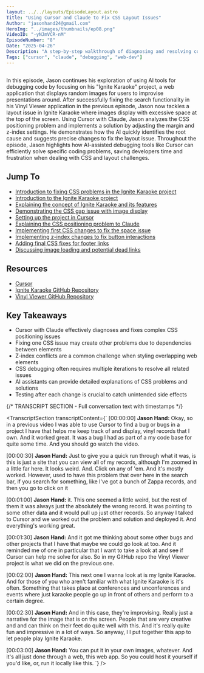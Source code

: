 ```yaml
---
layout: ../../layouts/EpisodeLayout.astro
Title: "Using Cursor and Claude to Fix CSS Layout Issues"
Author: "jasonhand24@gmail.com"
HeroImg: "../images/thumbnails/ep08.png"
VideoID: "-yNJmVCR-nM"
EpisodeNumber: "8"
Date: "2025-04-26"
Description: "A step-by-step walkthrough of diagnosing and resolving complicated CSS layout issues with the help of Cursor's AI-powered assistance and Claude."
Tags: ["cursor", "claude", "debugging", "web-dev"]
---
```


## 

In this episode, Jason continues his exploration of using AI tools for debugging code by focusing on his "Ignite Karaoke" project, a web application that displays random images for users to improvise presentations around. After successfully fixing the search functionality in his Vinyl Viewer application in the previous episode, Jason now tackles a layout issue in Ignite Karaoke where images display with excessive space at the top of the screen. Using Cursor with Claude, Jason analyzes the CSS positioning problem and implements a solution by adjusting the margin and z-index settings. He demonstrates how the AI quickly identifies the root cause and suggests precise changes to fix the layout issue. Throughout the episode, Jason highlights how AI-assisted debugging tools like Cursor can efficiently solve specific coding problems, saving developers time and frustration when dealing with CSS and layout challenges.

## Jump To

- [Introduction to fixing CSS problems in the Ignite Karaoke project](https://youtu.be/-yNJmVCR-nM?t=0)
- [Introduction to the Ignite Karaoke project](https://youtu.be/-yNJmVCR-nM?t=120)
- [Explaining the concept of Ignite Karaoke and its features](https://youtu.be/-yNJmVCR-nM?t=180)
- [Demonstrating the CSS gap issue with image display](https://youtu.be/-yNJmVCR-nM?t=240)
- [Setting up the project in Cursor](https://youtu.be/-yNJmVCR-nM?t=300)
- [Explaining the CSS positioning problem to Claude](https://youtu.be/-yNJmVCR-nM?t=420)
- [Implementing first CSS changes to fix the space issue](https://youtu.be/-yNJmVCR-nM?t=540)
- [Implementing z-index changes to fix button interactions](https://youtu.be/-yNJmVCR-nM?t=720)
- [Adding final CSS fixes for footer links](https://youtu.be/-yNJmVCR-nM?t=840)
- [Discussing image loading and potential dead links](https://youtu.be/-yNJmVCR-nM?t=960)

## Resources

- [Cursor](https://cursor.sh/)
- [Ignite Karaoke GitHub Repository](https://github.com/jasonhand/ignite-karaoke)
- [Vinyl Viewer GitHub Repository](https://github.com/jasonhand/vinyl-viewer)

## Key Takeaways

- Cursor with Claude effectively diagnoses and fixes complex CSS positioning issues
- Fixing one CSS issue may create other problems due to dependencies between elements
- Z-index conflicts are a common challenge when styling overlapping web elements
- CSS debugging often requires multiple iterations to resolve all related issues
- AI assistants can provide detailed explanations of CSS problems and solutions
- Testing after each change is crucial to catch unintended side effects

{/* TRANSCRIPT SECTION - Full conversation text with timestamps */}


<TranscriptSection transcriptContent={`
[00:00:00] **Jason Hand:** Okay, so in a previous video I was able to use Cursor to find a bug or bugs in a project I have that helps me keep track of and display, vinyl records that I own. And it worked great. It was a bug I had as part of a my code base for quite some time. And you should go watch the video.

[00:00:30] **Jason Hand:** Just to give you a quick run through what it was, is this is just a site that you can view all of my records, although I'm zoomed in a little far here. It looks weird. And. Click on any of 'em. And it's mostly worked. However, used to have this problem that over here in the search bar, if you search for something, like I've got a bunch of Zappa records, and then you go to click on it

[00:01:00] **Jason Hand:** it. This one seemed a little weird, but the rest of them it was always just the absolutely the wrong record. It was pointing to some other data and it would pull up just other records. So anyway I talked to Cursor and we worked out the problem and solution and deployed it. And everything's working great.

[00:01:30] **Jason Hand:** And it got me thinking about some other bugs and other projects that I have that maybe we could go look at too. And it reminded me of one in particular that I want to take a look at and see if Cursor can help me solve for also. So in my GitHub repo the Vinyl Viewer project is what we did on the previous one.

[00:02:00] **Jason Hand:** This next one I wanna look at is my Ignite Karaoke. And for those of you who aren't familiar with what Ignite Karaoke is it's often. Something that takes place at conferences and unconferences and events where just karaoke people go up in front of others and perform to a certain degree.

[00:02:30] **Jason Hand:** And in this case, they're improvising. Really just a narrative for the image that is on the screen. People that are very creative and and can think on their feet do quite well with this. And it's really quite fun and impressive in a lot of ways. So anyway, I I put together this app to let people play Ignite Karaoke.

[00:03:00] **Jason Hand:** You can put it in your own images, whatever. And it's all just done through a web, this web app. So you could host it yourself if you'd like, or, run it locally like this.
`} />
